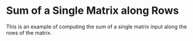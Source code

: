 Sum of a Single Matrix along Rows
=========================================

This is an example of computing the sum of a single matrix input along the
rows of the matrix.


<WorkedExample />
